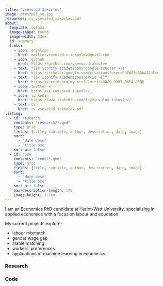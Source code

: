 ```yaml
---
title: "Vsevolod Iakovlev"
image: pfrofpic_sq.jpg
resources: cv_vsevolod_iakovlev.pdf
about:
  template: solana
  image-shape: round
  image-width: 13em
  id: summary
  links:
    - icon: envelope
      href: mailto:vsevolod.v.iakovlev@gmail.com
    - icon: github
      href: https://github.com/vsevolodiakovlev
    - text: "{{< iconify academicons:google-scholar >}}"
      href: https://scholar.google.com/citations?user=PhEW2foAAAAJ&hl=en)
    - text: "{{< iconify academicons:orcid >}}"
      href: https://orcid.org/my-orcid?orcid=0009-0003-8054-8382
    - icon: twitter-x
      href: https://x.com/seva_iakovlev
    - icon: linkedin
      href: https://www.linkedin.com/in/vsevolod-iakovlev/
    - text: CV
      href: cv_vsevolod_iakovlev.pdf
listing: 
  - id: research
    contents: "research/*.qmd"
    type: grid
    fields: [title, subtitle, author, description, date, image]
    sort:
      - "date desc"
      - "title asc"
    sort-ui: false
  - id: code
    contents: "code/*.qmd"
    type: grid
    fields: [title, subtitle, author, description, date, image]
    sort:
      - "date desc"
      - "title asc"
    sort-ui: false
    max-description-length: 175
    image-height: 7.7em
---
```


:::{#summary}
I am an Economics PhD candidate at Heriot-Watt University, 
specializing in applied economics with a 
focus on labour and education. 

My current projects explore:

* labour mismatch 
* gender wage gap 
* stable matching
* workers' preferences
* applications of machine learning in economics
:::

### Research

:::{#research}
:::

### Code